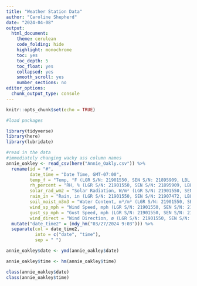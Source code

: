 ```yaml
---
title: "Weather Station Data"
author: "Caroline Shepherd"
date: "2024-04-08"
output:
  html_document:
    theme: cerulean
    code_folding: hide
    highlight: monochrome
    toc: yes
    toc_depth: 5
    toc_float: yes
    collapsed: yes
    smooth_scroll: yes
    number_sections: no
editor_options:
  chunk_output_type: console
---
```


```r
knitr::opts_chunk$set(echo = TRUE)
```

```r

#load packages

library(tidyverse)
library(here)
library(lubridate)

```


```r

#read in the data
#immediately changing wacky ass column names
annie_oakley <- read_csv(here("Annie_Oakly.csv")) %>% 
  rename(id = "#",
         date_time = "Date Time, GMT-07:00",
         temp_f = "Temp, °F (LGR S/N: 21901550, SEN S/N: 21895909, LBL: Temperature)",
         rh_percent = "RH, % (LGR S/N: 21901550, SEN S/N: 21895909, LBL: RH)",
         solar_rad_wm2 = "Solar Radiation, W/m² (LGR S/N: 21901550, SEN S/N: 21903642, LBL: Solar Radiation)",
         rain_in = "Rain, in (LGR S/N: 21901550, SEN S/N: 21907472, LBL: Rain)",
         soil_moist_m3m3 = "Water Content, m³/m³ (LGR S/N: 21901550, SEN S/N: 21907600, LBL: Water Content)",
         wind_sp_mph = "Wind Speed, mph (LGR S/N: 21901550, SEN S/N: 21907851, LBL: Wind Speed)",
         gust_sp_mph = "Gust Speed, mph (LGR S/N: 21901550, SEN S/N: 21907851, LBL: Gust Speed)",
         wind_direct = "Wind Direction, ø (LGR S/N: 21901550, SEN S/N: 21907851, LBL: Wind Direction)") %>%
  mutate("date_time2" = (mdy_hm("03/27/2024 9:03"))) %>% 
  separate(col = date_time2,
           into = c("date", "time"),
           sep = " ")

annie_oakley$date <- ymd(annie_oakley$date)

annie_oakley$time <- hm(annie_oakley$time)

class(annie_oakley$date)
class(annie_oakley$time)

```





